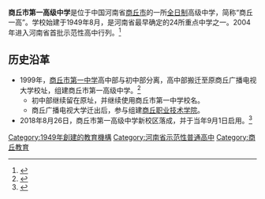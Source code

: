 {{Infobox School
| name        = 商丘市第一高级中学
| image       = 
| motto       = 尚德博学 笃信强身
| rector      = 牛超（2021～）
| type        = 公立高级中学
| established = 1949年
| location    = [[中国|中国]][[河南省|河南省]][[商丘市|商丘市]][[睢阳区|睢阳区]]归德南路399号
| grades      = 三年制
| students    = 1万余名
| staff       = 609人
| campus      = 市区
| area        = 归德路校区150亩，新校区378亩
| website     = http://www.sqsyg.cn/
}}
'''商丘市第一高级中学'''是位于中国河南省[[商丘市|商丘市]]的一所[[全日制|全日制]]高级中学，简称“商丘一高”。学校始建于1949年8月，是河南省最早确定的24所重点中学之一。2004年进入河南省首批示范性高中行列。<ref>{{cite web|url=http://sjj.shangqiu.gov.cn/publicity/fdzdgknr/zdlygk/sjgk/sjjg/czsjbg/472 | language= | title=商丘市审计局关于商丘市第一高级中学2018年度预算执行和其他财政财务收支审计结果公告 |publisher=商丘市审计局 |date= |accessdate= }}</ref>

== 历史沿革 ==
*1999年，[[商丘市第一中学|商丘市第一中学]]高中部与初中部分离，高中部搬迁至原商丘广播电视大学校址，组建商丘市第一高级中学。<ref>{{cite web |url=http://hn.ifeng.com/special/hktzfygx/ |language= |title=揭密：商丘市一高高考“十四连冠” |publisher=凤凰网河南 |date= |accessdate= |archive-date=2018-10-08 |archive-url=https://web.archive.org/web/20181008140147/http://hn.ifeng.com/special/hktzfygx/ |dead-url=no }}</ref>
**初中部继续留在原址，并继续使用商丘市第一中学校名。
**商丘广播电视大学迁出后，参与组建[[商丘职业技术学院|商丘职业技术学院]]。
*2018年8月26日，商丘市第一高级中学新校区落成，并于当年9月1日启用。<ref>{{cite web|url=https://hn.ifeng.com/a/20180827/6836896_0.shtml | language= | title=新起点开启新征程 商丘市一高新校区揭牌仪式隆重举行 |publisher=凤凰网河南 |date= |accessdate= }}</ref>

{{河南省示范性普通高级中学}}
[[Category:1949年創建的教育機構|Category:1949年創建的教育機構]]
[[Category:河南省示范性普通高中|Category:河南省示范性普通高中]]
[[Category:商丘教育|Category:商丘教育]]